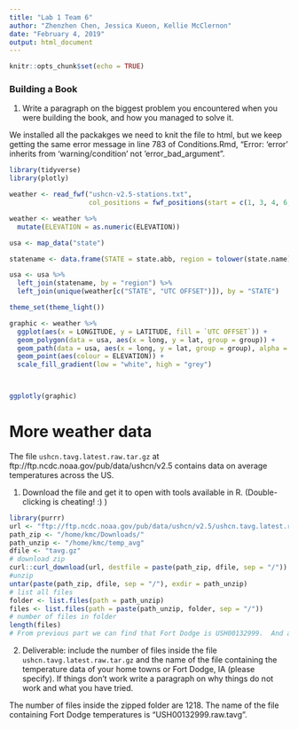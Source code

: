 ```yaml
---
title: "Lab 1 Team 6"
author: "Zhenzhen Chen, Jessica Kueon, Kellie McClernon"
date: "February 4, 2019"
output: html_document
---
```


```r
knitr::opts_chunk$set(echo = TRUE)
```

### Building a Book 

1. Write a paragraph on the biggest problem you encountered when you were building the book, and how you managed to solve it.

We installed all the packakges we need to knit the file to html, but we keep getting the same error message in line 783 of Conditions.Rmd, "Error: 'error' inherits from 'warning/condition' not 'error_bad_argument".  






```r
library(tidyverse)
library(plotly)

weather <- read_fwf("ushcn-v2.5-stations.txt",
                    col_positions = fwf_positions(start = c(1, 3, 4, 6, 13, 22, 33, 39, 42, 73, 80, 87, 94), end = c(2, 3, 5, 11, 20, 30, 37, 40, 71, 78, 85, 92, 95), col_names = c("COUNTRY CODE", "NETWORK CODE ", "ID PLACEHOLDERS", "COOP ID", "LATITUDE", "LONGITUDE", "ELEVATION", "STATE", "NAME", "COMPONENT 1", "COMPONENT 2", "COMPONENT 3", "UTC OFFSET")))

weather <- weather %>%
  mutate(ELEVATION = as.numeric(ELEVATION))

usa <- map_data("state")

statename <- data.frame(STATE = state.abb, region = tolower(state.name), stringsAsFactors = FALSE)

usa <- usa %>% 
  left_join(statename, by = "region") %>%
  left_join(unique(weather[c("STATE", "UTC OFFSET")]), by = "STATE")

theme_set(theme_light())

graphic <- weather %>%
  ggplot(aes(x = LONGITUDE, y = LATITUDE, fill = `UTC OFFSET`)) + 
  geom_polygon(data = usa, aes(x = long, y = lat, group = group)) +
  geom_path(data = usa, aes(x = long, y = lat, group = group), alpha = 0.3) +
  geom_point(aes(colour = ELEVATION)) + 
  scale_fill_gradient(low = "white", high = "grey") 



ggplotly(graphic)
```



# More weather data

The file `ushcn.tavg.latest.raw.tar.gz`
at ftp://ftp.ncdc.noaa.gov/pub/data/ushcn/v2.5 contains data on average temperatures across the US. 

1. Download the file and get it to open with tools available in R. (Double-clicking is cheating! :) )

```r
library(purrr)
url <- "ftp://ftp.ncdc.noaa.gov/pub/data/ushcn/v2.5/ushcn.tavg.latest.raw.tar.gz"
path_zip <- "/home/kmc/Downloads/"
path_unzip <- "/home/kmc/temp_avg"
dfile <- "tavg.gz"
# download zip
curl::curl_download(url, destfile = paste(path_zip, dfile, sep = "/"))
#unzip
untar(paste(path_zip, dfile, sep = "/"), exdir = path_unzip)
# list all files
folder <- list.files(path = path_unzip)
files <- list.files(path = paste(path_unzip, folder, sep = "/"))
# number of files in folder
length(files)
# From previous part we can find that Fort Dodge is USH00132999.  And all files are of the form ###.raw.tavg
```


2. Deliverable: include the number of files inside the file `ushcn.tavg.latest.raw.tar.gz` and the name of the file containing the temperature data of your home towns or Fort Dodge, IA (please specify). If things don't work write a paragraph on why things do not work and what you have tried.

The number of files inside the zipped folder are 1218. The name of the file containing Fort Dodge temperatures is "USH00132999.raw.tavg".